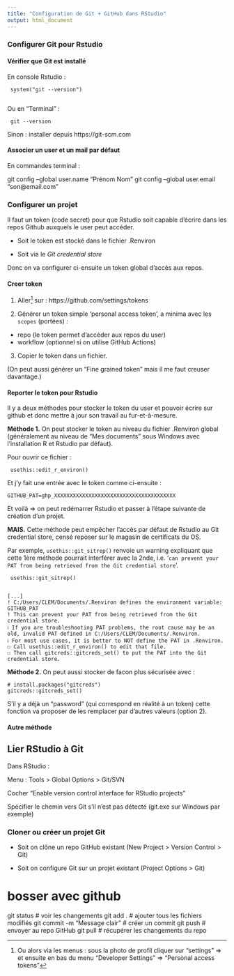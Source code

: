 ```yaml
---
title: "Configuration de Git + GitHub dans RStudio"
output: html_document
---
```


### Configurer Git pour Rstudio

#### Vérifier que Git est installé
En console Rstudio : 

     system("git --version")
     
Ou en "Terminal" :

     git --version

Sinon : installer depuis https://git-scm.com


#### Associer un user et un mail par défaut
En commandes terminal :

git config --global user.name "Prénom Nom"
git config --global user.email "son@email.com"

### Configurer un projet

Il faut un token (code secret) pour que Rstudio soit capable d'écrire dans les repos Github auxquels le user peut accéder. 

- Soit le token est stocké dans le fichier .Renviron 

- Soit via le *Git credential store*

Donc on va configurer ci-ensuite un token global d'accès aux repos.

#### Creer token 

1. Aller^[Ou alors via les menus : sous la photo de profil cliquer sur "settings" => et ensuite en bas du menu "Developer Settings" => "Personal access tokens"] sur : https://github.com/settings/tokens 

2. Générer un token simple 'personal access token', a minima avec les `scopes` (portées) : 
- repo (le token permet d'accéder aux repos du user)
- workflow (optionnel si on utilise GitHub Actions)

3. Copier le token dans un fichier. 

(On peut aussi générer un "Fine grained token" mais il me faut creuser davantage.)

#### Reporter le token pour Rstudio
Il y a deux méthodes pour stocker le token du user et pouvoir écrire sur github et donc mettre à jour son travail au fur-et-à-mesure.

**Méthode 1.** On peut stocker le token au niveau du fichier .Renviron global (généralement au niveau de "Mes documents" sous Windows avec l'installation R et Rstudio par défaut). 

Pour ouvrir ce fichier :

     usethis::edit_r_environ() 

Et j'y fait une entrée avec le token comme ci-ensuite :

`GITHUB_PAT=ghp_XXXXXXXXXXXXXXXXXXXXXXXXXXXXXXXXXXXXXXX`

Et voilà => on peut redémarrer Rstudio et passer à l'étape suivante de création d'un projet.

**MAIS.** Cette méthode peut empêcher l'accès par défaut de Rstudio au Git credential store, censé reposer sur le magasin de certificats du OS.

Par exemple, `usethis::git_sitrep()` renvoie un warning expliquant que cette 1ère méthode pourrait interférer avec la 2nde, i.e. '`can prevent your PAT from being retrieved from the Git credential store`'.

     usethis::git_sitrep()


    [...]
    ! C:/Users/CLEM/Documents/.Renviron defines the environment variable: GITHUB_PAT
    ! This can prevent your PAT from being retrieved from the Git credential store.
    ℹ If you are troubleshooting PAT problems, the root cause may be an old, invalid PAT defined in C:/Users/CLEM/Documents/.Renviron.
    ℹ For most use cases, it is better to NOT define the PAT in .Renviron.
    ☐ Call usethis::edit_r_environ() to edit that file.
    ☐ Then call gitcreds::gitcreds_set() to put the PAT into the Git credential store.

**Méthode 2.** On peut aussi stocker de facon plus sécurisée avec :

    # install.packages("gitcreds")
    gitcreds::gitcreds_set()

S'il y a déjà un "password" (qui correspond en réalité à un token) cette fonction va proposer de les remplacer par d'autres valeurs (option 2). 
    
#### Autre méthode


## Lier RStudio à Git
Dans RStudio :

Menu : Tools > Global Options > Git/SVN

Cocher "Enable version control interface for RStudio projects"

Spécifier le chemin vers Git s’il n’est pas détecté (git.exe sur Windows par exemple)

### Cloner ou créer un projet Git

- Soit on clône un repo GitHub existant (New Project > Version Control > Git)

- Soit on configure Git sur un projet existant (Project Options > Git)

# bosser avec github

 git status         # voir les changements
git add .          # ajouter tous les fichiers modifiés
git commit -m "Message clair"   # créer un commit
git push           # envoyer au repo GitHub
git pull           # récupérer les changements du repo

